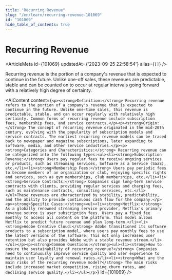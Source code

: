 ```yaml
---
title: "Recurring Revenue"
slug: "/en/learn/recurring-revenue-101069"
id: "101069"
hide_table_of_contents: true
---
```



# Recurring Revenue

<ArticleMeta id={101069} updatedAt={'2023-09-25 22:58:54'} alias={`[]`} />
<div className='border-solid border-b border-t-0 my-4 border-[var(--ifm-color-gray-300)]' />

Recurring revenue is the portion of a company's revenue that is expected to continue in the future. Unlike one-off sales, these revenues are predictable, stable and can be counted on to occur at regular intervals going forward with a relatively high degree of certainty.

<AIContent content={`<p><strong>Definition:</strong> Recurring revenue refers to the portion of a company's revenue that is expected to continue in the future. Unlike one-time sales, this revenue is predictable, stable, and can occur regularly with relatively high certainty. Common forms of recurring revenue include subscription fees, membership fees, and service contracts.</p><p><strong>Origin:</strong> The concept of recurring revenue originated in the mid-20th century, evolving with the popularity of subscription models and service contracts. The earliest recurring revenue models can be traced back to newspaper and magazine subscriptions, later expanding to software, media, and other service industries.</p><p><strong>Categories and Characteristics:</strong> Recurring revenue can be categorized into the following types:<ul><li><strong>Subscription Revenue:</strong> Users pay regular fees to receive ongoing services or products, such as streaming services, Software as a Service (SaaS), etc.</li><li><strong>Membership Fees:</strong> Users pay periodic fees to become members of an organization or club, enjoying specific rights and services, such as gym memberships, club memberships, etc.</li><li><strong>Service Contracts:</strong> Companies sign long-term service contracts with clients, providing regular services and charging fees, such as maintenance contracts, consulting services, etc.</li></ul>These revenues are characterized by stability, predictability, and the ability to provide continuous cash flow for the company.</p><p><strong>Specific Cases:</strong><ul><li><strong>Netflix:</strong> As a globally renowned streaming service provider, Netflix's primary revenue source is user subscription fees. Users pay a fixed fee monthly to access all content on the platform. This model allows Netflix to predict future revenue and plan long-term.</li><li><strong>Adobe Creative Cloud:</strong> Adobe transitioned its software products to a subscription model, where users pay monthly fees to use the latest versions of the software. This not only increases user retention but also provides Adobe with a stable revenue stream.</li></ul></p><p><strong>Common Questions:</strong><ul><li><strong>How to ensure the sustainability of recurring revenue?</strong> Companies need to continuously improve service quality and user experience to maintain user loyalty and renewal rates.</li><li><strong>What are the main risks of the recurring revenue model?</strong> The main risks include increased market competition, rising churn rates, and declining service quality.</li></ul></p>`} id={101069} />
